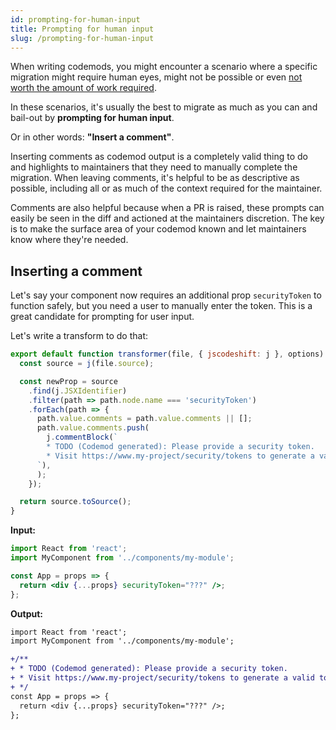 ```yaml
---
id: prompting-for-human-input
title: Prompting for human input
slug: /prompting-for-human-input
---
```


When writing codemods, you might encounter a scenario where a specific migration might require human eyes, might not be possible or even [not worth the amount of work required](/docs/when-not-to-codemod).

In these scenarios, it's usually the best to migrate as much as you can and bail-out by **prompting for human input**.

Or in other words: **"Insert a comment"**.

Inserting comments as codemod output is a completely valid thing to do and highlights to maintainers that they need to manually complete the migration.
When leaving comments, it's helpful to be as descriptive as possible, including all or as much of the context required for the maintainer.

Comments are also helpful because when a PR is raised, these prompts can easily be seen in the diff and actioned at the maintainers discretion. The key is to make the surface area of your codemod known and let maintainers know where they're needed.

## Inserting a comment

Let's say your component now requires an additional prop `securityToken` to function safely, but you need a user to manually enter the token.
This is a great candidate for prompting for user input.

Let's write a transform to do that:

```javascript
export default function transformer(file, { jscodeshift: j }, options) {
  const source = j(file.source);

  const newProp = source
    .find(j.JSXIdentifier)
    .filter(path => path.node.name === 'securityToken')
    .forEach(path => {
      path.value.comments = path.value.comments || [];
      path.value.comments.push(
        j.commentBlock(`
        * TODO (Codemod generated): Please provide a security token.
        * Visit https://www.my-project/security/tokens to generate a valid token.
      `),
      );
    });

  return source.toSource();
}
```

**Input:**

```jsx
import React from 'react';
import MyComponent from '../components/my-module';

const App = props => {
  return <div {...props} securityToken="???" />;
};
```

**Output:**

```diff
import React from 'react';
import MyComponent from '../components/my-module';

+/**
+ * TODO (Codemod generated): Please provide a security token.
+ * Visit https://www.my-project/security/tokens to generate a valid token.
+ */
const App = props => {
  return <div {...props} securityToken="???" />;
};
```
